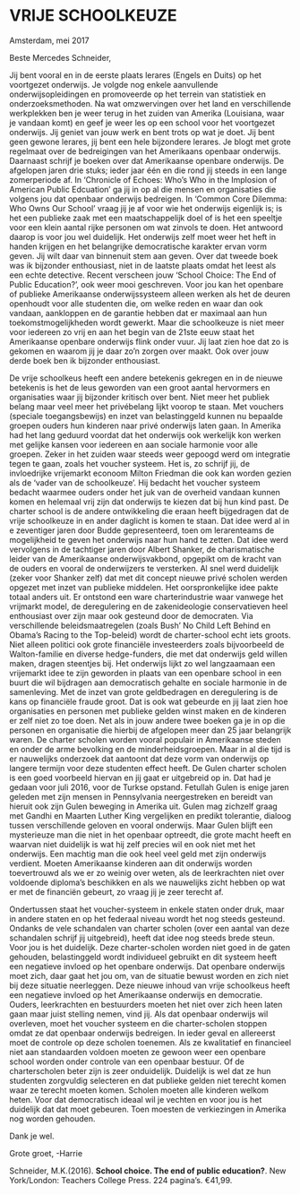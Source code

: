 
# VRIJE SCHOOLKEUZE


Amsterdam, mei 2017

Beste Mercedes Schneider,

Jij bent vooral en in de eerste plaats lerares (Engels en Duits) op het voortgezet onderwijs. Je volgde nog enkele aanvullende onderwijsopleidingen en promoveerde op het terrein van statistiek en onderzoeksmethoden. Na wat omzwervingen over het land en verschillende werkplekken ben je weer terug in het zuiden van Amerika (Louisiana, waar je vandaan komt) en geef je weer les op een school voor het voortgezet onderwijs. Jij geniet van jouw werk en bent trots op wat je doet. Jij bent geen gewone lerares, jij bent een hele bijzondere lerares. Je blogt met grote regelmaat over de bedreigingen van het Amerikaans openbaar onderwijs. Daarnaast schrijf je boeken over dat Amerikaanse openbare onderwijs. De afgelopen jaren drie stuks; ieder jaar één en die rond jij steeds in een lange zomerperiode af. In ‘Chronicle of Echoes: Who’s Who in the Implosion of American Public Edcuation’ ga jij in op al die mensen en organisaties die volgens jou dat openbaar onderwijs bedreigen. In ‘Common Core Dilemma: Who Owns Our School’ vraag jij je af voor wie het onderwijs eigenlijk is; is het een publieke zaak met een maatschappelijk doel of is het een speeltje voor een klein aantal rijke personen om wat zinvols te doen. Het antwoord daarop is voor jou wel duidelijk. Het onderwijs zelf moet weer het heft in handen krijgen en het belangrijke democratische karakter ervan vorm geven. Jij wilt daar van binnenuit stem aan geven. Over dat tweede boek was ik bijzonder enthousiast, niet in de laatste plaats omdat het leest als een echte detective. Recent verscheen jouw ‘School Choice: The End of Public Education?’, ook weer mooi geschreven. Voor jou kan het openbare of publieke Amerikaanse onderwijssysteem alleen werken als het de deuren openhoudt voor alle studenten die, om welke reden en waar dan ook vandaan, aankloppen en de garantie hebben dat er maximaal aan hun toekomstmogelijkheden wordt gewerkt. Maar die schoolkeuze is niet meer voor iedereen zo vrij en aan het begin van de 21ste eeuw staat het Amerikaanse openbare onderwijs flink onder vuur. Jij laat zien hoe dat zo is gekomen en waarom jij je daar zo’n zorgen over maakt. Ook over jouw derde boek ben ik bijzonder enthousiast. 



De vrije schoolkeus heeft een andere betekenis gekregen en in de nieuwe betekenis is het de leus geworden van een groot aantal hervormers en organisaties waar jij bijzonder kritisch over bent. Niet meer het publiek belang maar veel meer het privébelang lijkt voorop te staan. Met vouchers (speciale toegangsbewijs) en inzet van belastinggeld kunnen nu bepaalde groepen ouders hun kinderen naar privé onderwijs laten gaan. In Amerika had het lang geduurd voordat dat het onderwijs ook werkelijk kon werken met gelijke kansen voor iedereen en aan sociale harmonie voor alle groepen. Zeker in het zuiden waar steeds weer gepoogd werd om integratie tegen te gaan, zoals het voucher systeem. Het is, zo schrijf jij, de invloedrijke vrijemarkt econoom Milton Friedman die ook kan worden gezien als de ‘vader van de schoolkeuze’. Hij bedacht het voucher systeem bedacht waarmee ouders onder het juk van de overheid vandaan kunnen komen en helemaal vrij zijn dat onderwijs te kiezen dat bij hun kind past. De charter school is de andere ontwikkeling die eraan heeft bijgedragen dat de vrije schoolkeuze in en ander daglicht is komen te staan. Dat idee werd al in e zeventiger jaren door Budde gepresenteerd, toen om lerarenteams de mogelijkheid te geven het onderwijs naar hun hand te zetten. Dat idee werd vervolgens in de tachtiger jaren door Albert Shanker, de charismatische leider van de Amerikaanse onderwijsvakbond, opgepikt om de kracht van de ouders en vooral de onderwijzers te versterken. Al snel werd duidelijk (zeker voor Shanker zelf) dat met dit concept nieuwe privé scholen werden opgezet met inzet van publieke middelen. Het oorspronkelijke idee pakte totaal anders uit. Er ontstond een ware charterindustrie waar vanwege het vrijmarkt model, de deregulering en de zakenideologie conservatieven heel enthousiast over zijn maar ook gesteund door de democraten. Via verschillende beleidsmaatregelen (zoals Bush’ No Child Left Behind en Obama’s Racing to the Top-beleid) wordt de charter-school echt iets groots. Niet alleen politici ook grote financiële investeerders zoals bijvoorbeeld de Walton-familie en diverse hedge-funders, die met dat onderwijs geld willen maken, dragen steentjes bij. Het onderwijs lijkt zo wel langzaamaan een vrijemarkt idee te zijn geworden in plaats van een openbare school in een buurt die wil bijdragen aan democratisch gehalte en sociale harmonie in de samenleving. Met de inzet van grote geldbedragen en deregulering is de kans op financiële fraude groot. Dat is ook wat gebeurde en jij laat zien hoe organisaties en personen met publieke gelden winst maken en de kinderen er zelf niet zo toe doen. Net als in jouw andere twee boeken ga je in op die personen en organisatie die hierbij de afgelopen meer dan 25 jaar belangrijk waren. De charter scholen worden vooral populair in Amerikaanse steden en onder de arme bevolking en de minderheidsgroepen. Maar in al die tijd is er nauwelijks onderzoek dat aantoont dat deze vorm van onderwijs op langere termijn voor deze studenten effect heeft. 
De Gulen charter scholen is een goed voorbeeld hiervan en jij gaat er uitgebreid op in. Dat had je gedaan voor juli 2016, voor de Turkse opstand. Fetullah Gulen is enige jaren geleden met zijn mensen in Pennsylvania neergestreken en bereidt van hieruit ook zijn Gulen beweging in Amerika uit. Gulen mag zichzelf graag met Gandhi en Maarten Luther King vergelijken en predikt tolerantie, dialoog tussen verschillende geloven en vooral onderwijs. Maar Gulen blijft een mysterieuze man die niet in het openbaar optreedt, die grote macht heeft en waarvan niet duidelijk is wat hij zelf precies wil en ook niet met het onderwijs. Een machtig man die ook heel veel geld met zijn onderwijs verdient. Moeten Amerikaanse kinderen aan dit onderwijs worden toevertrouwd als we er zo weinig over weten, als de leerkrachten niet over voldoende diploma’s beschikken en als we nauwelijks zicht hebben op wat er met de financiën gebeurt, zo vraag jij je zeer terecht af. 
 


Ondertussen staat het voucher-systeem in enkele staten onder druk, maar in andere staten en op het federaal niveau wordt het nog steeds gesteund. Ondanks de vele schandalen van charter scholen (over een aantal van deze schandalen schrijf jij uitgebreid), heeft dat idee nog steeds brede steun. Voor jou is het duidelijk. Deze charter-scholen worden niet goed in de gaten gehouden, belastinggeld wordt individueel gebruikt en dit systeem heeft een negatieve invloed op het openbare onderwijs. Dat openbare onderwijs moet zich, daar gaat het jou om, van de situatie bewust worden en zich niet bij deze situatie neerleggen. Deze nieuwe inhoud van vrije schoolkeus heeft een negatieve invloed op het Amerikaanse onderwijs en democratie. Ouders, leerkrachten en bestuurders moeten het niet over zich heen laten gaan maar juist stelling nemen, vind jij. Als dat openbaar onderwijs wil overleven, moet het voucher systeem en die charter-scholen stoppen omdat ze dat openbaar onderwijs bedreigen. In ieder geval en allereerst moet de controle op deze scholen toenemen. Als ze kwalitatief en financieel niet aan standaarden voldoen moeten ze gewoon weer een openbare school worden onder controle van een openbaar bestuur. Of de charterscholen beter zijn is zeer onduidelijk. Duidelijk is wel dat ze hun studenten zorgvuldig selecteren en dat publieke gelden niet terecht komen waar ze terecht moeten komen. Scholen moeten alle kinderen welkom heten. Voor dat democratisch ideaal wil je vechten en voor jou is het duidelijk dat dat moet gebeuren. Toen moesten de verkiezingen in Amerika nog worden gehouden.     
                                                                                                                                                
 

Dank je wel.

Grote groet, -Harrie

Schneider, M.K.(2016). **School choice. The end of public education?**. New York/London: Teachers College Press. 224 pagina’s. €41,99.


